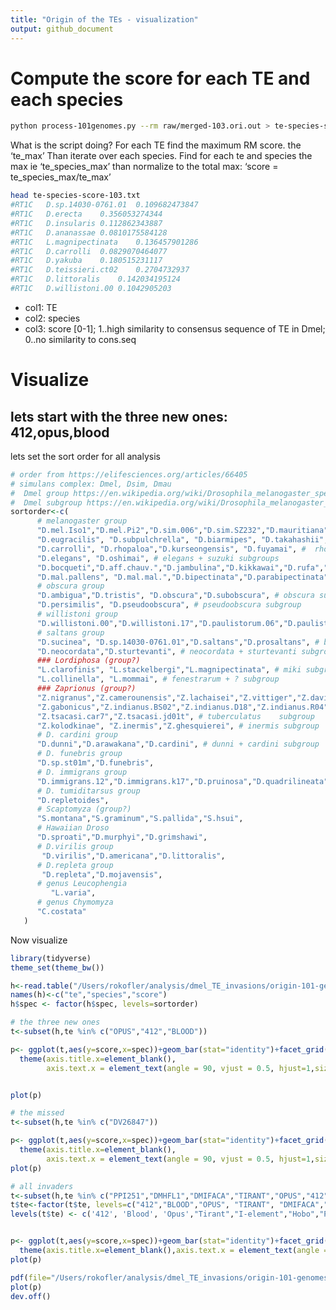 ```yaml
---
title: "Origin of the TEs - visualization"
output: github_document
---
```

# Compute the score for each TE and each species



```bash
python process-101genomes.py --rm raw/merged-103.ori.out > te-species-score-103.txt
```

What is the script doing?
For each TE find the maximum RM score. the 'te_max'
Than iterate over each species. Find for each te and species the max ie 'te_species_max'
than normalize to the total max: 'score = te_species_max/te_max'

```bash
head te-species-score-103.txt
#RT1C	D.sp.14030-0761.01	0.109682473847
#RT1C	D.erecta	0.356053274344
#RT1C	D.insularis	0.112862343887
#RT1C	D.ananassae	0.0810175584128
#RT1C	L.magnipectinata	0.136457901286
#RT1C	D.carrolli	0.0829070464077
#RT1C	D.yakuba	0.180515231117
#RT1C	D.teissieri.ct02	0.2704732937
#RT1C	D.littoralis	0.142034195124
#RT1C	D.willistoni.00	0.1042905203
```

 * col1: TE
 * col2: species
 * col3: score [0-1]; 1..high similarity to consensus sequence of TE in Dmel; 0..no similarity to cons.seq
 
# Visualize

## lets start with the three new ones: 412,opus,blood
lets set the sort order for all analysis
```R
# order from https://elifesciences.org/articles/66405
# simulans complex: Dmel, Dsim, Dmau
#  Dmel group https://en.wikipedia.org/wiki/Drosophila_melanogaster_species_group
#  Dmel subgroup https://en.wikipedia.org/wiki/Drosophila_melanogaster_species_subgroup
sortorder<-c( 
      # melanogaster group
      "D.mel.Iso1","D.mel.Pi2","D.sim.006","D.sim.SZ232","D.mauritiana","D.sechellia", "D.yakuba", "D.teissieri.273.3","D.teissieri.ct02","D.erecta", # melanogaster subgroup
      "D.eugracilis", "D.subpulchrella", "D.biarmipes", "D.takahashii", "D.ficusphila", # several subroups
      "D.carrolli", "D.rhopaloa","D.kurseongensis", "D.fuyamai", #  rhopaloa subgroup
      "D.elegans", "D.oshimai", # elegans + suzuki subgroups
      "D.bocqueti","D.aff.chauv.","D.jambulina","D.kikkawai","D.rufa","D.triauraria", # montium subgroup
      "D.mal.pallens", "D.mal.mal.","D.bipectinata","D.parabipectinata","D.pseuan.pseuan.","D.pseuan.nigrens","D.ananassae","D.varians","D.ercepeae", # ananase subgroup
      # obscura group
      "D.ambigua","D.tristis", "D.obscura","D.subobscura", # obscura subgroup
      "D.persimilis", "D.pseudoobscura", # pseudoobscura subgroup
      # willistoni group 
      "D.willistoni.00","D.willistoni.17","D.paulistorum.06","D.paulistorum.12","D.tropicalis","D.insularis", "D.equinoxialis", # willistoni subgroup
      # saltans group
      "D.sucinea", "D.sp.14030-0761.01","D.saltans","D.prosaltans", # bocainensis + saltans subgroups
      "D.neocordata","D.sturtevanti", # neocordata + sturtevanti subgroup
      ### Lordiphosa (group?)
      "L.clarofinis", "L.stackelbergi","L.magnipectinata", # miki subgroup
      "L.collinella", "L.mommai", # fenestrarum + ? subgroup
      ### Zaprionus (group?)
      "Z.nigranus","Z.camerounensis","Z.lachaisei","Z.vittiger","Z.davidi","Z.taronus","Z.capensis", # vittiger subgroups
      "Z.gabonicus","Z.indianus.BS02","Z.indianus.D18","Z.indianus.R04","Z.indianus.V01","Z.africanus","Z.ornatus", # vittiger subgroup
      "Z.tsacasi.car7","Z.tsacasi.jd01t", # tuberculatus	subgroup
      "Z.kolodkinae", "Z.inermis","Z.ghesquierei", # inermis subgroup
      # D. cardini group
      "D.dunni","D.arawakana","D.cardini", # dunni + cardini subgroup
      # D. funebris group
      "D.sp.st01m","D.funebris",
      # D. immigrans group
      "D.immigrans.12","D.immigrans.k17","D.pruinosa","D.quadrilineata",
      # D. tumiditarsus group
      "D.repletoides",
      # Scaptomyza (group?)
      "S.montana","S.graminum","S.pallida","S.hsui",
      # Hawaiian Droso
      "D.sproati","D.murphyi","D.grimshawi",
      # D.virilis group
       "D.virilis","D.americana","D.littoralis",
      # D.repleta group
       "D.repleta","D.mojavensis",
      # genus Leucophengia
         "L.varia",
      # genus Chymomyza
      "C.costata"
   )
```

Now visualize
```R
library(tidyverse)
theme_set(theme_bw())

h<-read.table("/Users/rokofler/analysis/dmel_TE_invasions/origin-101-genomes-ro-2/te-species-score-103.txt",header=F)
names(h)<-c("te","species","score")
h$spec <- factor(h$spec, levels=sortorder)

# the three new ones
t<-subset(h,te %in% c("OPUS","412","BLOOD"))

p<- ggplot(t,aes(y=score,x=spec))+geom_bar(stat="identity")+facet_grid(te~.)+ylab("similarity")+
  theme(axis.title.x=element_blank(),
        axis.text.x = element_text(angle = 90, vjust = 0.5, hjust=1,size=5))


plot(p)

# the missed
t<-subset(h,te %in% c("DV26847"))

p<- ggplot(t,aes(y=score,x=spec))+geom_bar(stat="identity")+facet_grid(te~.)+ylab("similarity")+
  theme(axis.title.x=element_blank(),
        axis.text.x = element_text(angle = 90, vjust = 0.5, hjust=1,size=5))
plot(p)

# all invaders
t<-subset(h,te %in% c("PPI251","DMHFL1","DMIFACA","TIRANT","OPUS","412","BLOOD"))
t$te<-factor(t$te, levels=c("412","BLOOD","OPUS", "TIRANT", "DMIFACA","DMHFL1","PPI251"))
levels(t$te) <- c('412', 'Blood', 'Opus',"Tirant","I-element","Hobo","P-element")


p<- ggplot(t,aes(y=score,x=spec))+geom_bar(stat="identity")+facet_grid(te~.)+ylab("similarity")+
  theme(axis.title.x=element_blank(),axis.text.x = element_text(angle = 90, vjust = 0.5, hjust=1,size=5))
plot(p)

pdf(file="/Users/rokofler/analysis/dmel_TE_invasions/origin-101-genomes-ro-2/graphs/origin.pdf",width=7,height=7)
plot(p)
dev.off()
```








